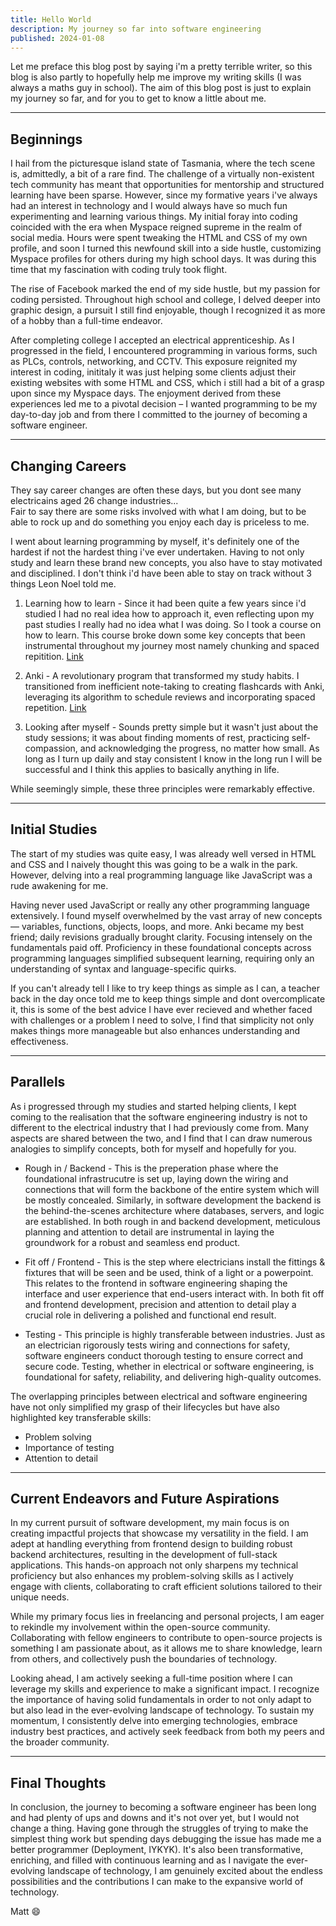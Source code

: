 ```yaml
---
title: Hello World
description: My journey so far into software engineering
published: 2024-01-08
---
```


Let me preface this blog post by saying i'm a pretty terrible writer, so this blog is also partly to hopefully help me improve my writing skills (I was always a maths guy in school). The aim of this blog post is just to explain my journey so far, and for you to get to know a little about me.

---

## Beginnings

I hail from the picturesque island state of Tasmania, where the tech scene is, admittedly, a bit of a rare find. The challenge of a virtually non-existent tech community has meant that opportunities for mentorship and structured learning have been sparse. However, since my formative years i've always had an interest in technology and I would always have so much fun experimenting and learning various things. My initial foray into coding coincided with the era when Myspace reigned supreme in the realm of social media. Hours were spent tweaking the HTML and CSS of my own profile, and soon I turned this newfound skill into a side hustle, customizing Myspace profiles for others during my high school days. It was during this time that my fascination with coding truly took flight.

The rise of Facebook marked the end of my side hustle, but my passion for coding persisted. Throughout high school and college, I delved deeper into graphic design, a pursuit I still find enjoyable, though I recognized it as more of a hobby than a full-time endeavor.

After completing college I accepted an electrical apprenticeship. As I progressed in the field, I encountered programming in various forms, such as PLCs, controls, networking, and CCTV. This exposure reignited my interest in coding, inititaly it was just helping some clients adjust their existing websites with some HTML and CSS, which i still had a bit of a grasp upon since my Myspace days. The enjoyment derived from these experiences led me to a pivotal decision – I wanted programming to be my day-to-day job and from there I committed to the journey of becoming a software engineer.

---

## Changing Careers

They say career changes are often these days, but you dont see many electricains aged 26 change industries...<br/>
Fair to say there are some risks involved with what I am doing, but to be able to rock up and do something you enjoy each day is priceless to me.

I went about learning programming by myself, it's definitely one of the hardest if not the hardest thing i've ever undertaken. Having to not only study and learn these brand new concepts, you also have to stay motivated and disciplined. I don't think i'd have been able to stay on track without 3 things Leon Noel told me.

1. Learning how to learn - Since it had been quite a few years since i'd studied I had no real idea how to approach it, even reflecting upon my past studies I really had no idea what I was doing. So I took a course on how to learn. This course broke down some key concepts that been instrumental throughout my journey most namely chunking and spaced repitition. <a href="https://www.coursera.org/learn/learning-how-to-learn" target="_blank">Link</a>

2. Anki - A revolutionary program that transformed my study habits. I transitioned from inefficient note-taking to creating flashcards with Anki, leveraging its algorithm to schedule reviews and incorporating spaced repetition. <a href="https://apps.ankiweb.net/" target="\_blank">Link</a>

3. Looking after myself - Sounds pretty simple but it wasn't just about the study sessions; it was about finding moments of rest, practicing self-compassion, and acknowledging the progress, no matter how small. As long as I turn up daily and stay consistent I know in the long run I will be successful and I think this applies to basically anything in life.

While seemingly simple, these three principles were remarkably effective.

---

## Initial Studies

The start of my studies was quite easy, I was already well versed in HTML and CSS and I naively thought this was going to be a walk in the park.
However, delving into a real programming language like JavaScript was a rude awakening for me.

Having never used JavaScript or really any other programming language extensively. I found myself overwhelmed by the vast array of new concepts — variables, functions, objects, loops, and more. Anki became my best friend; daily revisions gradually brought clarity. Focusing intensely on the fundamentals paid off. Proficiency in these foundational concepts across programming languages simplified subsequent learning, requiring only an understanding of syntax and language-specific quirks.

If you can't already tell I like to try keep things as simple as I can, a teacher back in the day once told me to keep things simple and dont overcomplicate it, this is some of the best advice I have ever recieved and whether faced with challenges or a problem I need to solve, I find that simplicity not only makes things more manageable but also enhances understanding and effectiveness.

---

## Parallels

As i progressed through my studies and started helping clients, I kept coming to the realisation that the software engineering industry is not to different to the electrical industry that I had previously come from. Many aspects are shared between the two, and I find that I can draw numerous analogies to simplify concepts, both for myself and hopefully for you.

- Rough in / Backend - This is the preperation phase where the foundational infrastrucutre is set up, laying down the wiring and connections that will form the backbone of the entire system which will be mostly concealed. Similarly, in software development the backend is the behind-the-scenes architecture where databases, servers, and logic are established. In both rough in and backend development, meticulous planning and attention to detail are instrumental in laying the groundwork for a robust and seamless end product.

- Fit off / Frontend - This is the step where electricians install the fittings & fixtures that will be seen and be used, think of a light or a powerpoint. This relates to the frontend in software engineering shaping the interface and user experience that end-users interact with. In both fit off and frontend development, precision and attention to detail play a crucial role in delivering a polished and functional end result.

- Testing - This principle is highly transferable between industries. Just as an electrician rigorously tests wiring and connections for safety, software engineers conduct thorough testing to ensure correct and secure code. Testing, whether in electrical or software engineering, is foundational for safety, reliability, and delivering high-quality outcomes.

The overlapping principles between electrical and software engineering have not only simplified my grasp of their lifecycles but have also highlighted key transferable skills:

- Problem solving
- Importance of testing
- Attention to detail

---

## Current Endeavors and Future Aspirations

In my current pursuit of software development, my main focus is on creating impactful projects that showcase my versatility in the field. I am adept at handling everything from frontend design to building robust backend architectures, resulting in the development of full-stack applications. This hands-on approach not only sharpens my technical proficiency but also enhances my problem-solving skills as I actively engage with clients, collaborating to craft efficient solutions tailored to their unique needs.

While my primary focus lies in freelancing and personal projects, I am eager to rekindle my involvement within the open-source community. Collaborating with fellow engineers to contribute to open-source projects is something I am passionate about, as it allows me to share knowledge, learn from others, and collectively push the boundaries of technology.

Looking ahead, I am actively seeking a full-time position where I can leverage my skills and experience to make a significant impact. I recognize the importance of having solid fundamentals in order to not only adapt to but also lead in the ever-evolving landscape of technology. To sustain my momentum, I consistently delve into emerging technologies, embrace industry best practices, and actively seek feedback from both my peers and the broader community.

---

## Final Thoughts

In conclusion, the journey to becoming a software engineer has been long and had plenty of ups and downs and it's not over yet, but I would not change a thing. Having gone through the struggles of trying to make the simplest thing work but spending days debugging the issue has made me a better programmer (Deployment, IYKYK). It's also been transformative, enriching, and filled with continuous learning and as I navigate the ever-evolving landscape of technology, I am genuinely excited about the endless possibilities and the contributions I can make to the expansive world of technology.

Matt 😄
